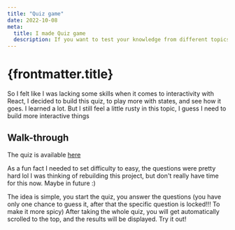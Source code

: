 ```yaml
---
title: "Quiz game"
date: 2022-10-08
meta:
  title: I made Quiz game
  description: If you want to test your knowledge from different topics, try it out!
---
```



# {frontmatter.title}

So I felt like I was lacking some skills when it comes to interactivity with React, I decided to build this quiz, to play more with states, and see how it goes. I learned a lot. But I still feel a little rusty in this topic, I guess I need to build more interactive things

## Walk-through

The quiz is available [here](https://quizgame-1xt4.vercel.app/)

As a fun fact I needed to set difficulty to easy, the questions were pretty hard lol
I was thinking of rebuilding this project, but don't really have time for this now. Maybe in future :)

The idea is simple, you start the quiz, you answer the questions (you have only one chance to guess it, after that the specific question is locked!!! To make it more spicy)
After taking the whole quiz, you will get automatically scrolled to the top, and the results will be displayed. Try it out!






